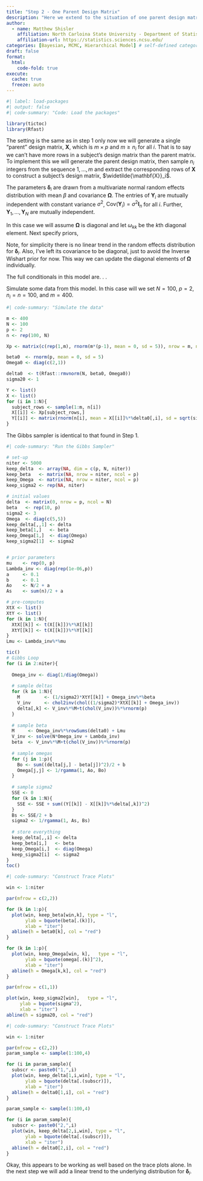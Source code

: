 ```yaml
---
title: "Step 2 - One Parent Design Matrix"
description: "Here we extend to the situation of one parent design matrix from which rows are drawn to construct design matrices for each response vector."
author:
  - name: Matthew Shisler
    affiliation: North Carloina State University - Department of Statistics
    affiliation-url: https://statistics.sciences.ncsu.edu/ 
categories: [Bayesian, MCMC, Hierarchical Model] # self-defined categories
draft: false 
format:
  html: 
    code-fold: true
execute: 
  cache: true
  freeze: auto
---
```



```r
#| label: load-packages
#| output: false
#| code-summary: "Code: Load the packages"

library(tictoc)
library(Rfast)
```

The setting is the same as in step 1 only now we will generate a single "parent" design matrix, $\mathbf{X}$, which is $m \times p$ and $m \ge n_i$ for all $i$. That is to say we can't have more rows in a subject's design matrix than the parent matrix. To implement this we will generate the parent design matrix, then sample $n_i$ integers from the sequence $1,\dots, m$ and extract the corresponding rows of $\mathbf{X}$ to construct a subject's design matrix, $\widetilde{\mathbf{X}}_i$.

The parameters $\boldsymbol\delta_i$ are drawn from a multivariate normal random effects distribution with mean $\beta$ and covariance $\mathbf{\Omega}$. The entries of $\mathbf{Y}_i$ are mutually independent with constant variance $\sigma^2$, $\text{Cov}(\mathbf{Y}_i) = \sigma^2 \mathbf{I}_n$ for all $i$. Further, $\mathbf{Y}_1,\dots,\mathbf{Y}_N$ are mutually independent.

\begin{align*}
\mathbf{Y}_i &\sim \text{Normal}_{n_i}\left(\widetilde{\mathbf{X}}_i\boldsymbol\delta_i, \; \sigma^2 \mathbf{I}_{n_i}\right)\\
\boldsymbol\delta_i &\sim \text{Normal}_p\left(\boldsymbol\beta, \; \mathbf{\Omega}\right)
\end{align*}

In this case we will assume $\mathbf{\Omega}$ is diagonal and let $\omega_{kk}$ be the $k$th diagonal element. Next specify priors,
\begin{align*}
\boldsymbol\beta &\sim \text{Normal}_p\left(\boldsymbol\mu, \; \mathbf{\Lambda}\right)\\
\omega_{kk} &\sim \text{InvGamma}\left(a_{k}, \; b_{k} \right)\\
\sigma^2 &\sim \text{InvGamma}\left(a, \; b\right)
\end{align*}

Note, for simplicity there is no linear trend in the random effects distribution for $\boldsymbol\delta_i$. Also, I've left its covariance to be diagonal, just to avoid the Inverse Wishart prior for now. This way we can update the diagonal elements of $\mathbf{\Omega}$ individually.

The full conditionals in this model are. . . 

\begin{align*}
\boldsymbol\delta_i|\text{ rest} &\sim \text{Normal}_p(\mathbf{V}_i^{-1}\mathbf{M}_i, \mathbf{V}_i^{-1})\\
\mathbf{V}_i &= \frac{1}{\sigma^2} \widetilde{\mathbf{X}}_i^T\widetilde{\mathbf{X}}_i + \mathbf{\Omega}^{-1}\\
\mathbf{M}_i &= \frac{1}{\sigma^2} \widetilde{\mathbf{X}}_i^T\mathbf{Y}_i + \mathbf{\Omega}^{-1}\boldsymbol\beta\\\\
\boldsymbol\beta|\text{ rest} &\sim \text{Normal}_p(\mathbf{V}_\beta^{-1}\mathbf{M}_\beta, \mathbf{V}_\beta^{-1})\\
\mathbf{V}_\beta &= N\mathbf{\Omega}^{-1} + \mathbf{\Lambda}^{-1}\\
\mathbf{M}_\beta &= \mathbf{\Omega}^{-1}\sum_{i=1}^N\boldsymbol\delta_i + \mathbf{\Lambda}^{-1}\boldsymbol\mu\\\\
\omega_{kk}|\text{ rest} &\sim \text{InvGamma}(A_k,B_k)\\
A_k &= N/2 + a_k\\
B_k &= \frac{1}{2}\sum_{i=1}^N (\delta_{ik} - \beta_k)^2 + b_k\\\\
\sigma^2|\text{ rest} &\sim \text{InvGamma}(A,B)\\
A &= \frac{1}{2}\sum_{i=1}^N n_i + a\\
B &= \frac{1}{2}\sum_{i=1}^N (\mathbf{Y}_i - \widetilde{\mathbf{X}}_i\boldsymbol\delta_i)^T(\mathbf{Y}_i - \widetilde{\mathbf{X}}_i\boldsymbol\delta_i) + b
\end{align*}


Simulate some data from this model. In this case will we set $N = 100$, $p = 2$, $n_i = n = 100$, and $m = 400$. 
```r
#| code-summary: "Simulate the data"

m <- 400
N <- 100
p <- 2
n <- rep(100, N)

Xp <- matrix(c(rep(1,m), rnorm(m*(p-1), mean = 0, sd = 5)), nrow = m, ncol = p)

beta0  <- rnorm(p, mean = 0, sd = 5)
Omega0 <- diag(c(2,1))

delta0  <- t(Rfast::rmvnorm(N, beta0, Omega0))
sigma20 <- 1

Y <- list()
X <- list()
for (i in 1:N){
  subject_rows <- sample(1:m, n[i])
  X[[i]] <- Xp[subject_rows,]
  Y[[i]] <- matrix(rnorm(n[i], mean = X[[i]]%*%delta0[,i], sd = sqrt(sigma20)), ncol=1)
}
```

The Gibbs sampler is identical to that found in Step 1.
```r
#| code-summary: "Run the Gibbs Sampler"

# set-up
niter <- 5000
keep_delta  <- array(NA, dim = c(p, N, niter))
keep_beta   <- matrix(NA, nrow = niter, ncol = p)
keep_Omega  <- matrix(NA, nrow = niter, ncol = p)
keep_sigma2 <- rep(NA, niter)

# initial values
delta  <- matrix(0, nrow = p, ncol = N)
beta   <- rep(10, p)
sigma2 <- 3
Omega  <- diag(c(5,5))
keep_delta[,,1] <- delta
keep_beta[1,]   <- beta
keep_Omega[1,]  <- diag(Omega)
keep_sigma2[1]  <- sigma2


# prior parameters
mu    <- rep(0, p)
Lambda_inv <- diag(rep(1e-06,p))
a     <- 0.1
b     <- 0.1
Ao    <- N/2 + a
As    <- sum(n)/2 + a

# pre-computes
XtX <- list()
XtY <- list()
for (k in 1:N){
  XtX[[k]] <- t(X[[k]])%*%X[[k]]
  XtY[[k]] <- t(X[[k]])%*%Y[[k]]
}
Lmu <- Lambda_inv%*%mu

tic()
# Gibbs Loop
for (i in 2:niter){
  
  Omega_inv <- diag(1/diag(Omega))
  
  # sample deltas
  for (k in 1:N){
    M         <- (1/sigma2)*XtY[[k]] + Omega_inv%*%beta
    V_inv     <- chol2inv(chol((1/sigma2)*XtX[[k]] + Omega_inv))
    delta[,k] <- V_inv%*%M+t(chol(V_inv))%*%rnorm(p)
  }
  
  # sample beta
  M     <- Omega_inv%*%rowSums(delta0) + Lmu
  V_inv <- solve(N*Omega_inv + Lambda_inv)
  beta  <- V_inv%*%M+t(chol(V_inv))%*%rnorm(p)
  
  # sample omegas
  for (j in 1:p){
    Bo <- sum((delta[j,] - beta[j])^2)/2 + b
    Omega[j,j] <- 1/rgamma(1, Ao, Bo)
  }
  
  # sample sigma2
  SSE <- 0
  for (k in 1:N){
    SSE <- SSE + sum((Y[[k]] - X[[k]]%*%delta[,k])^2)
  }
  Bs <- SSE/2 + b
  sigma2 <- 1/rgamma(1, As, Bs)
  
  # store everything
  keep_delta[,,i] <- delta
  keep_beta[i,]   <- beta
  keep_Omega[i,]  <- diag(Omega)
  keep_sigma2[i]  <- sigma2
}
toc()
```


```r
#| code-summary: "Construct Trace Plots"

win <- 1:niter

par(mfrow = c(2,2))

for (k in 1:p){
  plot(win, keep_beta[win,k], type = "l",
       ylab = bquote(beta[.(k)]),
       xlab = "iter")
  abline(h = beta0[k], col = "red")
}

for (k in 1:p){
  plot(win, keep_Omega[win, k],   type = "l",
       ylab = bquote(omega[.(k)]^2),
       xlab = "iter")
  abline(h = Omega[k,k], col = "red")
}

par(mfrow = c(1,1))

plot(win, keep_sigma2[win],   type = "l",
     ylab = bquote(sigma^2),
     xlab = "iter")
abline(h = sigma20, col = "red")

```

```r
#| code-summary: "Construct Trace Plots"

win <- 1:niter

par(mfrow = c(2,2))
param_sample <- sample(1:100,4)

for (i in param_sample){
  subscr <- paste0("1,",i)
  plot(win, keep_delta[1,i,win], type = "l",
       ylab = bquote(delta[.(subscr)]),
       xlab = "iter")
  abline(h = delta0[1,i], col = "red")
}

param_sample <- sample(1:100,4)

for (i in param_sample){
  subscr <- paste0("2,",i)
  plot(win, keep_delta[2,i,win], type = "l",
       ylab = bquote(delta[.(subscr)]),
       xlab = "iter")
  abline(h = delta0[2,i], col = "red")
}
```

Okay, this appears to be working as well based on the trace plots alone. In the next step we will add a linear trend to the underlying distribution for $\boldsymbol\delta_i$.

